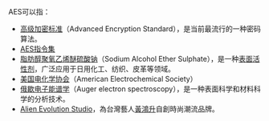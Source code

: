 AES可以指：
*[[高级加密标准|高级加密标准]]（Advanced Encryption Standard），是当前最流行的一种密码算法。
*[[AES指令集|AES指令集]]
*[[乙氧基化烷基硫酸钠|脂肪醇聚氧乙烯醚硫酸钠]]（Sodium Alcohol Ether Sulphate），是一种[[表面活性剂|表面活性剂]]，广泛应用于日用化工、纺织、皮革等领域。
*[[美国电化学协会|美国电化学协会]]（American Electrochemical Society）
*[[俄歇电子能谱学|俄歇电子能谱学]]（Auger electron spectroscopy），是一种表面科学和材料科学的分析技术。
*[[Alien_Evolution_Studio|Alien Evolution Studio]]，為台灣藝人[[黃鴻升|黃鴻升]]自創時尚潮流品牌。

{{disambig|Cat=三字拉丁字母縮寫消歧義}}